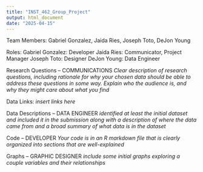 ```yaml
---
title: "INST_462_Group_Project"
output: html_document
date: "2025-04-15"
---
```


Team Members:
Gabriel Gonzalez, Jaida Ries, Joseph Toto, DeJon Young
 

Roles:
Gabriel Gonzalez: Developer 
Jaida Ries: Communicator, Project Manager
Joseph Toto: Designer
DeJon Young: Data Engineer


Research Questions -- COMMUNICATIONS
*Clear description of research questions, including rationale for why your chosen data should be able to address these questions in some way. Explain who the audience is, and why they might care about what you find*


Data Links: 
*insert links here*


Data Descriptions -- DATA ENGINEER 
*identified at least the initial dataset and included it in the submission along with a description of where the data came from and a broad summary of what data is in the dataset* 



Code -- DEVELOPER
*Your code is in an R markdown file that is clearly organized into sections that are well-explained*


Graphs -- GRAPHIC DESIGNER 
*include some initial graphs exploring a couple variables and their relationships*

```r

```
